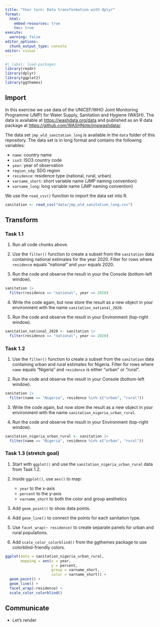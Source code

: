```yaml
---
title: "Your turn: Data transformation with dplyr"
format:
  html:
    embed-resources: true
    toc: true
execute:
  warning: false
editor_options: 
  chunk_output_type: console
editor: visual
---
```


```r
#| label: load-packages
library(readr)
library(dplyr)
library(ggplot2)
library(ggthemes)
```

## Import

In this exercise we use data of the UNICEF/WHO Joint Monitoring Programme (JMP) for Water Supply, Sanitation and Hygiene (WASH). The data is available at <https://washdata.org/data> and published as an R data package at <https://github.com/WASHNote/jmpwashdata/>.

The data set `jmp_wld_sanitation_long` is available in the `data` folder of this repository. The data set is in long format and contains the following variables:

-   `name`: country name
-   `iso3`: ISO3 country code
-   `year`: year of observation
-   `region_sdg`: SDG region
-   `residence`: residence type (national, rural, urban)
-   `varname_short`: short variable name (JMP naming convention)
-   `varname_long`: long variable name (JMP naming convention)

We use the `read_csv()` function to import the data set into R.

```r
sanitation <- read_csv("data/jmp_wld_sanitation_long.csv")
```

## Transform

### Task 1.1

1.  Run all code chunks above.

2.  Use the `filter()` function to create a subset from the `sanitation` data containing national estimates for the year 2020. Filter for rows where `residence` equals "national" and `year` equals 2020.

3.  Run the code and observe the result in your the Console (bottom-left window).

```r
sanitation |>
  filter(residence == "national", year == 2020)
```

4.  Write the code again, but now store the result as a new object in your environment with the name `sanitation_national_2020`.

5.  Run the code and observe the result in your Environment (top-right window).

```r
sanitation_national_2020 <- sanitation |>
  filter(residence == "national", year == 2020)
```

### Task 1.2

1.  Use the `filter()` function to create a subset from the `sanitation` data containing urban and rural estimates for Nigeria. Filter for rows where `name` equals "Nigeria" and `residence` is either "urban" or "rural".

2.  Run the code and observe the result in your Console (bottom-left window).

```r
sanitation |>
  filter(name == "Nigeria", residence %in% c("urban", "rural"))
```

3.  Write the code again, but now store the result as a new object in your environment with the name `sanitation_nigeria_urban_rural`.

4.  Run the code and observe the result in your Environment (top-right window).

```r
sanitation_nigeria_urban_rural <- sanitation |>
  filter(name == "Nigeria", residence %in% c("urban", "rural"))
```

### Task 1.3 (stretch goal)

1.  Start with `ggplot()` and use the `sanitation_nigeria_urban_rural` data from Task 1.2.

2.  Inside `ggplot()`, use `aes()` to map:

    -   `year` to the x-axis
    -   `percent` to the y-axis
    -   `varname_short` to both the color and group aesthetics

3.  Add `geom_point()` to show data points.

4.  Add `geom_line()` to connect the points for each sanitation type.

5.  Use `facet_wrap(~ residence)` to create separate panels for urban and rural populations.

6.  Add `scale_color_colorblind()` from the ggthemes package to use colorblind-friendly colors.

```r
ggplot(data = sanitation_nigeria_urban_rural,
       mapping = aes(x = year, 
                     y = percent, 
                     group = varname_short, 
                     color = varname_short)) +
  geom_point() +
  geom_line() +
  facet_wrap(~residence) +
  scale_color_colorblind() 

```

## Communicate

-   Let's render
